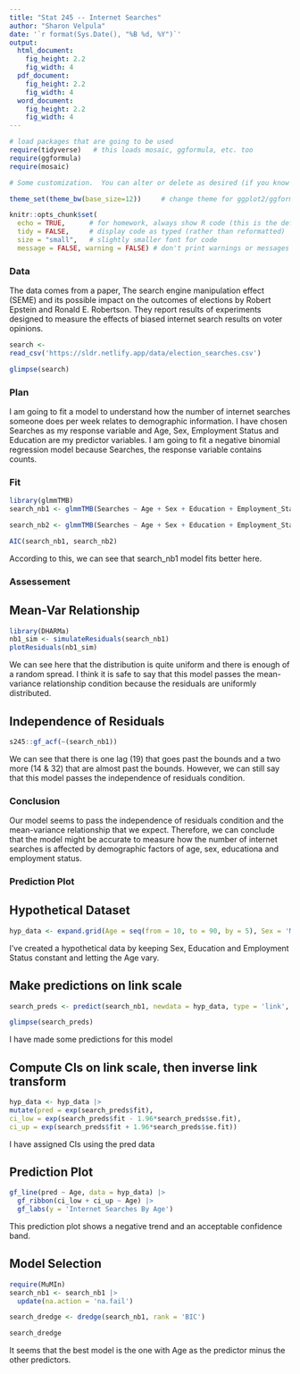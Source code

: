 ```yaml
---
title: "Stat 245 -- Internet Searches"
author: "Sharon Velpula"
date: '`r format(Sys.Date(), "%B %d, %Y")`'
output: 
  html_document:
    fig_height: 2.2
    fig_width: 4
  pdf_document:
    fig_height: 2.2
    fig_width: 4
  word_document:
    fig_height: 2.2
    fig_width: 4
---
```


```r
# load packages that are going to be used
require(tidyverse)   # this loads mosaic, ggformula, etc. too
require(ggformula)
require(mosaic)

# Some customization.  You can alter or delete as desired (if you know what you are doing).

theme_set(theme_bw(base_size=12))     # change theme for ggplot2/ggformula

knitr::opts_chunk$set(
  echo = TRUE,      # for homework, always show R code (this is the default)
  tidy = FALSE,     # display code as typed (rather than reformatted)
  size = "small",   # slightly smaller font for code
  message = FALSE, warning = FALSE) # don't print warnings or messages in compiled document. So you MUST check them in RStudio!
```


### Data

The data comes from a paper, The search engine manipulation effect (SEME) and its possible impact on the outcomes of elections by Robert Epstein and Ronald E. Robertson. They report results of experiments designed to measure the effects of biased internet search results on voter opinions.

```r
search <-
read_csv('https://sldr.netlify.app/data/election_searches.csv')

glimpse(search) 
```


### Plan 

I am going to fit a model to understand how the number of internet searches someone does per week relates to
demographic information. I have chosen Searches as my response variable and Age, Sex, Employment Status and Education are my predictor variables. I am going to fit a negative binomial regression model because Searches, the response variable contains counts. 

### Fit 

```r
library(glmmTMB)
search_nb1 <- glmmTMB(Searches ~ Age + Sex + Education + Employment_Status, data = search, family = nbinom1(link = 'log'))

search_nb2 <- glmmTMB(Searches ~ Age + Sex + Education + Employment_Status, data = search, family = nbinom2(link = 'log'))

AIC(search_nb1, search_nb2)
```


According to this, we can see that search_nb1 model fits better here. 

### Assessement 

## Mean-Var Relationship 

```r
library(DHARMa)
nb1_sim <- simulateResiduals(search_nb1)
plotResiduals(nb1_sim)
```
We can see here that the distribution is quite uniform and there is enough of a random spread. I think it is safe to say that this model passes the mean-variance relationship condition because the residuals are uniformly distributed. 

## Independence of Residuals

```r
s245::gf_acf(~(search_nb1))
```

We can see that there is one lag (19) that goes past the bounds and a two more (14 & 32) that are almost past the bounds. However, we can still say that this model passes the independence of residuals condition. 

### Conclusion 

Our model seems to pass the independence of residuals condition and the mean-variance relationship that we expect. Therefore, we can conclude that the model might be accurate to measure how the number of internet searches is affected by demographic factors of age, sex, educationa and employment status. 

### Prediction Plot 

## Hypothetical Dataset 

```r
hyp_data <- expand.grid(Age = seq(from = 10, to = 90, by = 5), Sex = 'Male', Education = 'Some college or associate degree', Employment_Status = 'Unemployed')
```

I've created a hypothetical data by keeping Sex, Education and Employment Status constant and letting the Age vary. 

## Make predictions on link scale 
```r
search_preds <- predict(search_nb1, newdata = hyp_data, type = 'link', se.fit = TRUE)

glimpse(search_preds)
```
I have made some predictions for this model

## Compute CIs on link scale, then inverse link transform  
```r
hyp_data <- hyp_data |>
mutate(pred = exp(search_preds$fit),
ci_low = exp(search_preds$fit - 1.96*search_preds$se.fit),
ci_up = exp(search_preds$fit + 1.96*search_preds$se.fit))
```

I have assigned CIs using the pred data 

## Prediction Plot
```r
gf_line(pred ~ Age, data = hyp_data) |> 
  gf_ribbon(ci_low + ci_up ~ Age) |> 
  gf_labs(y = 'Internet Searches By Age')
```

This prediction plot shows a negative trend and an acceptable confidence band. 

## Model Selection 
```r
require(MuMIn)
search_nb1 <- search_nb1 |> 
  update(na.action = 'na.fail')

search_dredge <- dredge(search_nb1, rank = 'BIC')

search_dredge
```

It seems that the best model is the one with Age as the predictor minus the other predictors. 